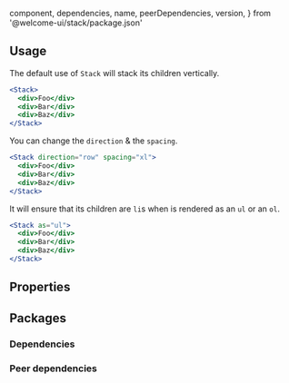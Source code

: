 
  component,
  dependencies,
  name,
  peerDependencies,
  version,
} from '@welcome-ui/stack/package.json'

<Showcase
  version={version}
  name={name}
  component={component}
  description="Allows user to easily stack elements with space between them."
/>

## Usage

The default use of `Stack` will stack its children vertically.

```jsx
<Stack>
  <div>Foo</div>
  <div>Bar</div>
  <div>Baz</div>
</Stack>
```

You can change the `direction` & the `spacing`.

```jsx
<Stack direction="row" spacing="xl">
  <div>Foo</div>
  <div>Bar</div>
  <div>Baz</div>
</Stack>
```

It will ensure that its children are `li`s when is rendered as an `ul` or an `ol`.

```jsx
<Stack as="ul">
  <div>Foo</div>
  <div>Bar</div>
  <div>Baz</div>
</Stack>
```

## Properties

<Props propTypes={props.propTypes.Stack} />

## Packages

### Dependencies

<Dependencies dependencies={dependencies} />

### Peer dependencies

<Dependencies dependencies={peerDependencies} />

<Pagination />
